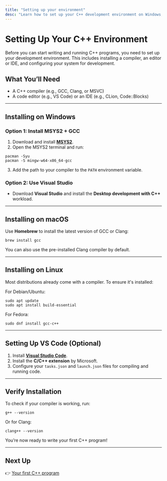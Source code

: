 ```yaml
---
title: "Setting up your environment"
desc: "Learn how to set up your C++ development environment on Windows, macOS, or Linux."
---
```


# Setting Up Your C++ Environment

Before you can start writing and running C++ programs, you need to set up your development environment. This includes installing a compiler, an editor or IDE, and configuring your system for development.

## What You’ll Need

- A C++ compiler (e.g., GCC, Clang, or MSVC)
- A code editor (e.g., VS Code) or an IDE (e.g., CLion, Code::Blocks)

---

## Installing on Windows

### Option 1: Install **MSYS2** + **GCC**

1. Download and install **[MSYS2](https://www.msys2.org/)**.
2. Open the MSYS2 terminal and run:

```
pacman -Syu
pacman -S mingw-w64-x86_64-gcc
```

3. Add the path to your compiler to the `PATH` environment variable.

### Option 2: Use **Visual Studio**

- Download **Visual Studio** and install the **Desktop development with C++** workload.

---

## Installing on macOS

Use **Homebrew** to install the latest version of GCC or Clang:

```
brew install gcc
```

You can also use the pre-installed Clang compiler by default.

---

## Installing on Linux

Most distributions already come with a compiler. To ensure it's installed:

For Debian/Ubuntu:

```
sudo apt update
sudo apt install build-essential
```

For Fedora:

```
sudo dnf install gcc-c++
```

---

## Setting Up VS Code (Optional)

1. Install **[Visual Studio Code](https://code.visualstudio.com/)**.
2. Install the **C/C++ extension** by Microsoft.
3. Configure your `tasks.json` and `launch.json` files for compiling and running code.


---

## Verify Installation

To check if your compiler is working, run:

```
g++ --version
```

Or for Clang:

```
clang++ --version
```

You’re now ready to write your first C++ program!

---

## Next Up

👉 [Your first C++ program](/cpp/cpp-getting-started/cpp-first-program)
